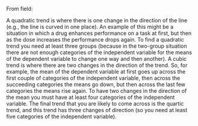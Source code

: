 
From field:

A quadratic trend is where there is one change in the direction of the line (e.g., the line is curved in one place). An example of this might be a situation in which a drug enhances performance on a task at first, but then as the dose increases the performance drops again. To find a quadratic trend you need at least three groups (because in the two-group situation there are not enough categories of the independent variable for the means of the dependent variable to change one way and then another). A cubic trend is where there are two changes in the direction of the trend. So, for example, the mean of the dependent variable at first goes up across the first couple of categories of the independent variable, then across the succeeding categories the means go down, but then across the last few categories the means rise again. To have two changes in the direction of the mean you must have at least four categories of the independent variable. The final trend that you are likely to come across is the quartic trend, and this trend has three changes of direction (so you need at least five categories of the independent variable).
